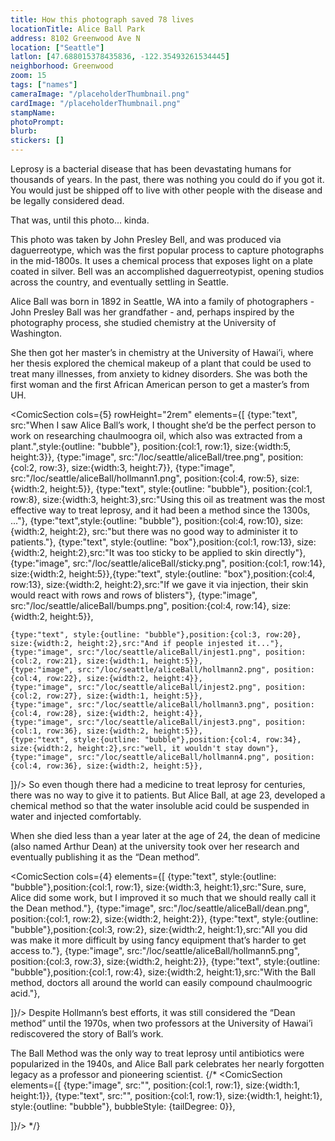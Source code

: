 ```yaml
---
title: How this photograph saved 78 lives
locationTitle: Alice Ball Park
address: 8102 Greenwood Ave N
location: ["Seattle"] 
latlon: [47.688015378435836, -122.35493261534445]
neighborhood: Greenwood
zoom: 15
tags: ["names"]
cameraImage: "/placeholderThumbnail.png"
cardImage: "/placeholderThumbnail.png"
stampName:
photoPrompt:
blurb:
stickers: []
---
```


Leprosy is a bacterial disease that has been devastating humans for thousands of years. In the past, there was nothing you could do if you got it. You would just be shipped off to live with other people with the disease and be legally considered dead.

<LOCItem image="/loc/seattle/aliceBall/kaluapapa.jpg" linkOut="https://www.loc.gov/resource/hhh.hi0098.sheet/?sp=1" caption="" alt=""/>

That was, until this photo... kinda.

<LOCItem image="/loc/seattle/aliceBall/daguerreotype.jpg" linkOut="https://www.loc.gov/resource/ppmsca.80088/"/>

This photo was taken by John Presley Bell, and was produced via daguerreotype, which was the first popular process to capture photographs in the mid-1800s. It uses a chemical process that exposes light on a plate coated in silver. Bell was an accomplished daguerreotypist, opening studios across the country, and eventually settling in Seattle.

Alice Ball was born in 1892 in Seattle, WA into a family of photographers - John Presley Ball was her grandfather - and, perhaps inspired by the photography process, she studied chemistry at the University of Washington.

She then got her master’s in chemistry at the University of Hawai’i, where her thesis explored the chemical makeup of a plant that could be used to treat many illnesses, from anxiety to kidney disorders. She was both the first woman and the first African American person to get a master’s from UH.

<ComicSection cols={5} rowHeight="2rem" elements={[
    {type:"text", src:"When I saw Alice Ball’s work, I thought she’d be the perfect person to work on researching chaulmoogra oil, which also was extracted from a plant.",style:{outline: "bubble"}, position:{col:1, row:1}, size:{width:5, height:3}},
    {type:"image", src:"/loc/seattle/aliceBall/tree.png", position:{col:2, row:3}, size:{width:3, height:7}},
    {type:"image", src:"/loc/seattle/aliceBall/hollmann1.png", position:{col:4, row:5}, size:{width:2, height:5}},
    {type:"text", style:{outline: "bubble"}, position:{col:1, row:8}, size:{width:3, height:3},src:"Using this oil as treatment was the most effective way to treat leprosy, and it had been a method since the 1300s, ..."},
    {type:"text",style:{outline: "bubble"}, position:{col:4, row:10}, size:{width:2, height:2}, src:"but there was no good way to administer it to patients."},
    {type:"text", style:{outline: "box"},position:{col:1, row:13}, size:{width:2, height:2},src:"It was too sticky to be applied to skin directly"},
    {type:"image", src:"/loc/seattle/aliceBall/sticky.png", position:{col:1, row:14}, size:{width:2, height:5}},{type:"text", style:{outline: "box"},position:{col:4, row:13}, size:{width:2, height:2},src:"If we gave it via injection, their skin would react with rows and rows of blisters"},
    {type:"image", src:"/loc/seattle/aliceBall/bumps.png", position:{col:4, row:14}, size:{width:2, height:5}},

    {type:"text", style:{outline: "bubble"},position:{col:3, row:20}, size:{width:2, height:2},src:"And if people injested it..."},
    {type:"image", src:"/loc/seattle/aliceBall/injest1.png", position:{col:2, row:21}, size:{width:1, height:5}},
    {type:"image", src:"/loc/seattle/aliceBall/hollmann2.png", position:{col:4, row:22}, size:{width:2, height:4}},
    {type:"image", src:"/loc/seattle/aliceBall/injest2.png", position:{col:2, row:27}, size:{width:1, height:5}},
    {type:"image", src:"/loc/seattle/aliceBall/hollmann3.png", position:{col:4, row:28}, size:{width:2, height:4}},
    {type:"image", src:"/loc/seattle/aliceBall/injest3.png", position:{col:1, row:36}, size:{width:2, height:5}},
    {type:"text", style:{outline: "bubble"},position:{col:4, row:34}, size:{width:2, height:2},src:"well, it wouldn't stay down"},
    {type:"image", src:"/loc/seattle/aliceBall/hollmann4.png", position:{col:4, row:36}, size:{width:2, height:5}},
]}/> 
So even though there had a medicine to treat leprosy for centuries, there was no way to give it to patients. But Alice Ball, at age 23, developed a chemical method so that the water insoluble acid could be suspended in water and injected comfortably.

When she died less than a year later at the age of 24, the dean of medicine (also named Arthur Dean) at the university took over her research and eventually publishing it as the “Dean method”.

<ComicSection cols={4} elements={[
    {type:"text", style:{outline: "bubble"},position:{col:1, row:1}, size:{width:3, height:1},src:"Sure, sure, Alice did some work, but I improved it so much that we should really call it the Dean method."},
    {type:"image", src:"/loc/seattle/aliceBall/dean.png", position:{col:1, row:2}, size:{width:2, height:2}},
    {type:"text", style:{outline: "bubble"},position:{col:3, row:2}, size:{width:2, height:1},src:"All you did was make it more difficult by using fancy equipment that’s harder to get access to."},
    {type:"image", src:"/loc/seattle/aliceBall/hollmann5.png", position:{col:3, row:3}, size:{width:2, height:2}},
    {type:"text", style:{outline: "bubble"},position:{col:1, row:4}, size:{width:2, height:1},src:"With the Ball method, doctors all around the world can easily compound chaulmoogric acid."},

]}/> 
Despite Hollmann’s best efforts, it was still considered the “Dean method” until the 1970s, when two professors at the University of Hawai’i rediscovered the story of Ball’s work.

The Ball Method was the only way to treat leprosy until antibiotics were popularized in the 1940s, and Alice Ball park celebrates her nearly forgotten legacy as a professor and pioneering scientist.
{/* <ComicSection elements={[
    {type:"image", src:"", position:{col:1, row:1}, size:{width:1, height:1}},
    {type:"text", src:"", position:{col:1, row:1}, size:{width:1, height:1}, style:{outline: "bubble"}, bubbleStyle: {tailDegree: 0}},

]}/>  */}
